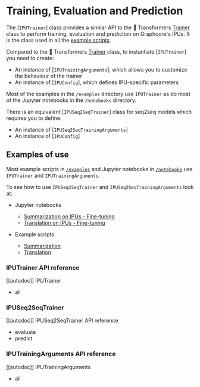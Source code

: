 <!---
Copyright 2022 The HuggingFace Team. All rights reserved.

Licensed under the Apache License, Version 2.0 (the "License");
you may not use this file except in compliance with the License.
You may obtain a copy of the License at

    http://www.apache.org/licenses/LICENSE-2.0

Unless required by applicable law or agreed to in writing, software
distributed under the License is distributed on an "AS IS" BASIS,
WITHOUT WARRANTIES OR CONDITIONS OF ANY KIND, either express or implied.
See the License for the specific language governing permissions and
limitations under the License.
-->

# Training, Evaluation and Prediction

The [`IPUTrainer`] class provides a similar API to the 🤗 Transformers [Trainer](https://huggingface.co/docs/transformers/main_classes/trainer) class to perform training, evaluation and prediction on Graphcore's IPUs. It is the class used in all the [example scripts](https://github.com/huggingface/optimum-graphcore/tree/main/examples).

Compared to the 🤗 Transformers [Trainer](https://huggingface.co/docs/transformers/main_classes/trainer) class, to instantiate [`IPUTrainer`] you need to create:
  - An instance of [`IPUTrainingArguments`], which allows you to customize the behaviour of the trainer
  - An instance of [`IPUConfig`], which defines IPU-specific parameters

Most of the examples in the `/examples` directory use `IPUTrainer` as do most of the Jupyter notebooks in the `/notebooks` directory.

There is an equivalent [`IPUSeq2SeqTrainer`] class for seq2seq models which requires you to define:
  - An instance of [`IPUSeq2SeqTrainingArguments`]
  - An instance of [`IPUConfig`]

## Examples of use

Most example scripts in [`/examples`](https://github.com/huggingface/optimum-graphcore/tree/main/examples) and Jupyter notebooks in [`/notebooks`](https://github.com/huggingface/optimum-graphcore/tree/main/notebooks) use `IPUTrainer` and `IPUTrainingArguments`.


To see how to use `IPUSeq2SeqTrainer` and `IPUSeq2SeqTrainingArguments` look at:

* Jupyter notebooks
  * [Summarization on IPUs - Fine-tuning](https://github.com/huggingface/optimum-graphcore/blob/main/notebooks/summarization.ipynb)
  * [Translation on IPUs - Fine-tuning](https://github.com/huggingface/optimum-graphcore/blob/main/notebooks/translation.ipynb)

* Example scripts
  * [Summarization](https://github.com/huggingface/optimum-graphcore/tree/main/examples/summarization)
  * [Translation](https://github.com/huggingface/optimum-graphcore/tree/main/examples/translation)


### IPUTrainer API reference

[[autodoc]] IPUTrainer
  - all

### IPUSeq2SeqTrainer

[[autodoc]] IPUSeq2SeqTrainer API reference
  - evaluate
  - predict


### IPUTrainingArguments API reference

[[autodoc]] IPUTrainingArguments
  - all